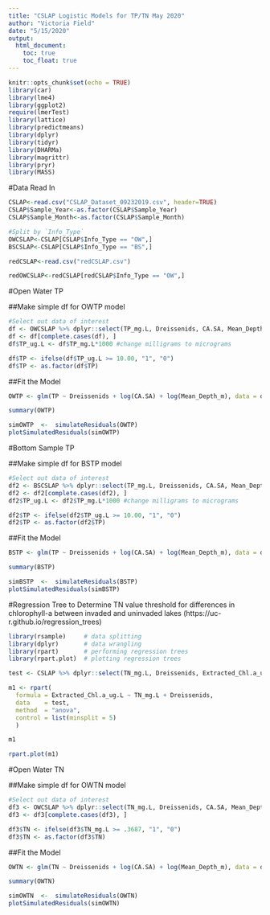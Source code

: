```yaml
---
title: "CSLAP Logistic Models for TP/TN May 2020"
author: "Victoria Field"
date: "5/15/2020"
output: 
  html_document:
    toc: true
    toc_float: true
---
```


```r
knitr::opts_chunk$set(echo = TRUE)
library(car)
library(lme4)
library(ggplot2)
require(lmerTest)
library(lattice)
library(predictmeans)
library(dplyr)
library(tidyr)
library(DHARMa)
library(magrittr)
library(pryr)
library(MASS)
```

#Data Read In 
```r
CSLAP<-read.csv("CSLAP_Dataset_09232019.csv", header=TRUE)
CSLAP$Sample_Year<-as.factor(CSLAP$Sample_Year)
CSLAP$Sample_Month<-as.factor(CSLAP$Sample_Month)

#Split by `Info_Type`
OWCSLAP<-CSLAP[CSLAP$Info_Type == "OW",]
BSCSLAP<-CSLAP[CSLAP$Info_Type == "BS",]

redCSLAP<-read.csv("redCSLAP.csv")

redOWCSLAP<-redCSLAP[redCSLAP$Info_Type == "OW",]
```

#Open Water TP

##Make simple df for OWTP model 
```r
#Select out data of interest
df <- OWCSLAP %>% dplyr::select(TP_mg.L, Dreissenids, CA.SA, Mean_Depth_m, Sample_Year, Sample_Month, LakeID)
df <- df[complete.cases(df), ]
df$TP_ug.L <- df$TP_mg.L*1000 #change milligrams to micrograms

df$TP <- ifelse(df$TP_ug.L >= 10.00, "1", "0")
df$TP <- as.factor(df$TP)
```

##Fit the Model
```r
OWTP <- glm(TP ~ Dreissenids + log(CA.SA) + log(Mean_Depth_m), data = df, family = "binomial")

summary(OWTP)

simOWTP  <-  simulateResiduals(OWTP)
plotSimulatedResiduals(simOWTP) 
```

#Bottom Sample TP

##Make simple df for BSTP model 
```r
#Select out data of interest
df2 <- BSCSLAP %>% dplyr::select(TP_mg.L, Dreissenids, CA.SA, Mean_Depth_m, Sample_Year, Sample_Month, LakeID)
df2 <- df2[complete.cases(df2), ]
df2$TP_ug.L <- df2$TP_mg.L*1000 #change milligrams to micrograms

df2$TP <- ifelse(df2$TP_ug.L >= 10.00, "1", "0")
df2$TP <- as.factor(df2$TP)
```

##Fit the Model
```r
BSTP <- glm(TP ~ Dreissenids + log(CA.SA) + log(Mean_Depth_m), data = df2, family = "binomial")

summary(BSTP)

simBSTP  <-  simulateResiduals(BSTP)
plotSimulatedResiduals(simBSTP) 
```

#Regression Tree to Determine TN value threshold for differences in chlorophyll-a between invaded and uninvaded lakes 
(https://uc-r.github.io/regression_trees)
```r
library(rsample)     # data splitting 
library(dplyr)       # data wrangling
library(rpart)       # performing regression trees
library(rpart.plot)  # plotting regression trees
```

```r
test <- CSLAP %>% dplyr::select(TN_mg.L, Dreissenids, Extracted_Chl.a_ug.L, LakeID)
```

```r
m1 <- rpart(
  formula = Extracted_Chl.a_ug.L ~ TN_mg.L + Dreissenids,
  data    = test,
  method  = "anova", 
  control = list(minsplit = 5)
  )

m1

rpart.plot(m1)
```

#Open Water TN 

##Make simple df for OWTN model 
```r
#Select out data of interest
df3 <- OWCSLAP %>% dplyr::select(TN_mg.L, Dreissenids, CA.SA, Mean_Depth_m, Sample_Year, Sample_Month, LakeID)
df3 <- df3[complete.cases(df3), ]

df3$TN <- ifelse(df3$TN_mg.L >= .3687, "1", "0")
df3$TN <- as.factor(df3$TN)
```

##Fit the Model
```r
OWTN <- glm(TN ~ Dreissenids + log(CA.SA) + log(Mean_Depth_m), data = df3, family = "binomial")

summary(OWTN)

simOWTN  <-  simulateResiduals(OWTN)
plotSimulatedResiduals(simOWTN) 
```


